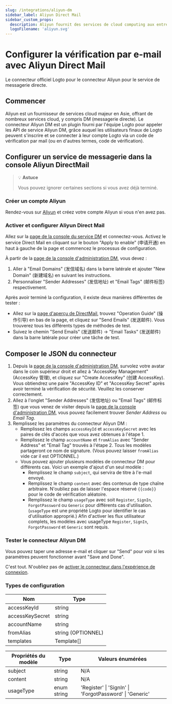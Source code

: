 ```yaml
---
slug: /integrations/aliyun-dm
sidebar_label: Aliyun Direct Mail
sidebar_custom_props:
  description: Aliyun fournit des services de cloud computing aux entreprises en ligne.
  logoFilename: 'aliyun.svg'
---
```



# Configurer la vérification par e-mail avec Aliyun Direct Mail

Le connecteur officiel Logto pour le connecteur Aliyun pour le service de messagerie directe.

<GuideTip />

## Commencer

Aliyun est un fournisseur de services cloud majeur en Asie, offrant de nombreux services cloud, y compris DM (messagerie directe). Le connecteur Aliyun DM est un plugin fourni par l'équipe Logto pour appeler les API de service Aliyun DM, grâce auquel les utilisateurs finaux de Logto peuvent s'inscrire et se connecter à leur compte Logto via un code de vérification par mail (ou en d'autres termes, code de vérification).

## Configurer un service de messagerie dans la console Aliyun DirectMail

> 💡 **Astuce**
>
> Vous pouvez ignorer certaines sections si vous avez déjà terminé.

### Créer un compte Aliyun

Rendez-vous sur [Aliyun](https://aliyun.com/) et créez votre compte Aliyun si vous n'en avez pas.

### Activer et configurer Aliyun Direct Mail

Allez sur la [page de la console du service DM](https://www.aliyun.com/product/directmail) et connectez-vous. Activez le service Direct Mail en cliquant sur le bouton "Apply to enable" (申请开通) en haut à gauche de la page et commencez le processus de configuration.

À partir de la [page de la console d'administration DM](https://dm.console.aliyun.com/), vous devez :

1. Aller à "Email Domains" (发信域名) dans la barre latérale et ajouter "New Domain" (新建域名) en suivant les instructions.
2. Personnaliser "Sender Addresses" (发信地址) et "Email Tags" (邮件标签) respectivement.

Après avoir terminé la configuration, il existe deux manières différentes de tester :

- Allez sur la [page d'aperçu de DirectMail](https://dm.console.aliyun.com/), trouvez "Operation Guide" (操作引导) en bas de la page, et cliquez sur "Send Emails" (发送邮件). Vous trouverez tous les différents types de méthodes de test.
- Suivez le chemin "Send Emails" (发送邮件) -> "Email Tasks" (发送邮件) dans la barre latérale pour créer une tâche de test.

## Composer le JSON du connecteur

1. Depuis la [page de la console d'administration DM](https://dm.console.aliyun.com/), survolez votre avatar dans le coin supérieur droit et allez à "AccessKey Management" (AccessKey 管理), et cliquez sur "Create AccessKey" (创建 AccessKey). Vous obtiendrez une paire "AccessKey ID" et "AccessKey Secret" après avoir terminé la vérification de sécurité. Veuillez les conserver correctement.
2. Allez à l'onglet "Sender Addresses" (发信地址) ou "Email Tags" (邮件标签) que vous venez de visiter depuis la [page de la console d'administration DM](https://dm.console.aliyun.com/), vous pouvez facilement trouver _Sender Address_ ou _Email Tag_.
3. Remplissez les paramètres du connecteur Aliyun DM :
   - Remplissez les champs `accessKeyId` et `accessKeySecret` avec les paires de clés d'accès que vous avez obtenues à l'étape 1.
   - Remplissez le champ `accountName` et `fromAlias` avec "Sender Address" et "Email Tag" trouvés à l'étape 2. Tous les modèles partageront ce nom de signature. (Vous pouvez laisser `fromAlias` vide car il est OPTIONNEL.)
   - Vous pouvez ajouter plusieurs modèles de connecteur DM pour différents cas. Voici un exemple d'ajout d'un seul modèle :
     - Remplissez le champ `subject`, qui servira de titre à l'e-mail envoyé.
     - Remplissez le champ `content` avec des contenus de type chaîne arbitraire. N'oubliez pas de laisser l'espace réservé `{{code}}` pour le code de vérification aléatoire.
     - Remplissez le champ `usageType` avec soit `Register`, `SignIn`, `ForgotPassword` ou `Generic` pour différents cas d'utilisation. (`usageType` est une propriété Logto pour identifier le cas d'utilisation approprié.) Afin d'activer les flux utilisateur complets, les modèles avec usageType `Register`, `SignIn`, `ForgotPassword` et `Generic` sont requis.

### Tester le connecteur Aliyun DM

Vous pouvez taper une adresse e-mail et cliquer sur "Send" pour voir si les paramètres peuvent fonctionner avant "Save and Done".

C'est tout. N'oubliez pas de [activer le connecteur dans l'expérience de connexion](/connectors/email-connectors/#enable-email-sign-up-or-sign-in).

### Types de configuration

| Nom             | Type               |
| --------------- | ------------------ |
| accessKeyId     | string             |
| accessKeySecret | string             |
| accountName     | string             |
| fromAlias       | string (OPTIONNEL) |
| templates       | Template[]         |

| Propriétés du modèle | Type        | Valeurs énumérées                                       |
| -------------------- | ----------- | ------------------------------------------------------- |
| subject              | string      | N/A                                                     |
| content              | string      | N/A                                                     |
| usageType            | enum string | 'Register' \| 'SignIn' \| 'ForgotPassword' \| 'Generic' |
